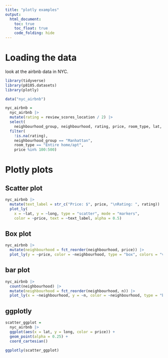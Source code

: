 ```yaml
---
title: "plotly examples"
output: 
  html_document:
    toc: true
    toc_float: true
    code_folding: hide
---
```


# Loading the data

look at the airbnb data in NYC.

```r
library(tidyverse)
library(p8105.datasets)
library(plotly)
```
```r
data("nyc_airbnb")

nyc_airbnb = 
  nyc_airbnb |> 
  mutate(rating = review_scores_location / 2) |>
  select(
    neighbourhood_group, neighbourhood, rating, price, room_type, lat, long) |>
  filter(
    !is.na(rating), 
    neighbourhood_group == "Manhattan",
    room_type == "Entire home/apt",
    price %in% 100:500)
```

# Plotly plots

## Scatter plot
```r
nyc_airbnb |>
  mutate(text_label = str_c("Price: $", price, "\nRating: ", rating)) |> 
  plot_ly(
    x = ~lat, y = ~long, type = "scatter", mode = "markers",
    color = ~price, text = ~text_label, alpha = 0.5)
```

## Box plot
```r
nyc_airbnb |> 
  mutate(neighbourhood = fct_reorder(neighbourhood, price)) |> 
  plot_ly(y = ~price, color = ~neighbourhood, type = "box", colors = "viridis")
```
## bar plot
```r
nyc_airbnb |> 
  count(neighbourhood) |> 
  mutate(neighbourhood = fct_reorder(neighbourhood, n)) |> 
  plot_ly(x = ~neighbourhood, y = ~n, color = ~neighbourhood, type = "bar", colors = "viridis")
```
## ggplotly
```r
scatter_ggplot = 
  nyc_airbnb |>
  ggplot(aes(x = lat, y = long, color = price)) +
  geom_point(alpha = 0.25) +
  coord_cartesian()

ggplotly(scatter_ggplot)

```


